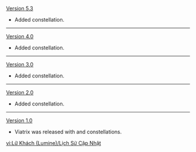 {{Change History/Header}}
[[Version 5.3]]
* Added {{Pyro}} constellation.
----
[[Version 4.0]]
* Added {{Hydro}} constellation.
----
[[Version 3.0]]
* Added {{Dendro}} constellation.
----
[[Version 2.0]]
* Added {{Electro}} constellation.
----
[[Version 1.0]]
* Viatrix was released with {{Anemo}} and {{Geo}} constellations.
<noinclude>
[[vi:Lữ Khách (Lumine)/Lịch Sử Cập Nhật]]
</noinclude>